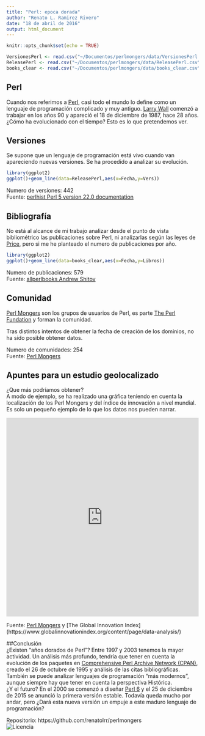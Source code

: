 ```yaml
---
title: "Perl: epoca dorada"
author: "Renato L. Ramirez Rivero"
date: "18 de abril de 2016"
output: html_document
---
```


```r
knitr::opts_chunk$set(echo = TRUE)
```
```r
VersionesPerl <- read.csv("~/Documentos/perlmongers/data/VersionesPerl.csv")
ReleasePerl <- read.csv("~/Documentos/perlmongers/data/ReleasePerl.csv")
books_clear <- read.csv("~/Documentos/perlmongers/data/books_clear.csv")
```

## Perl
  
Cuando nos referimos a [Perl](https://es.wikipedia.org/wiki/Perl), casi todo el mundo lo define como un lenguaje de programación complicado y muy antiguo. [Larry Wall](https://es.wikipedia.org/wiki/Larry_Wall) comenzó a trabajar en los años 90 y apareció el 18 de diciembre de 1987, hace 28 años.  
¿Cómo ha evolucionado con el tiempo? Esto es lo que pretendemos ver.
  
## Versiones 
  
Se supone que un lenguaje de programación está vivo cuando van apareciendo nuevas versiones. Se ha procedido a analizar su evolución.
  
```r
library(ggplot2)
ggplot()+geom_line(data=ReleasePerl,aes(x=Fecha,y=Vers))
```
  
Numero de versiones: 442  
Fuente: [perlhist Perl 5 version 22.0 documentation](http://perldoc.perl.org/perlhist.html) 
  
## Bibliografía
  
No está al alcance de mi trabajo analizar desde el punto de vista bibliométrico las publicaciones sobre Perl, ni analizarlas según las leyes de [Price](https://es.wikipedia.org/wiki/Derek_John_de_Solla_Price), pero si me he planteado el numero de publicaciones por año.  
  
  
```r
library(ggplot2)
ggplot()+geom_line(data=books_clear,aes(x=Fecha,y=Libros))
```
  
Numero de publicaciones: 579  
Fuente: [allperlbooks Andrew Shitov](https://github.com/ash/allperlbooks)

## Comunidad
  
[Perl Mongers](https://en.wikipedia.org/wiki/Perl_Mongers) son los grupos de usuarios de Perl, es parte [The Perl Fundation](http://www.perlfoundation.org/) y forman la comunidad.
  
Tras distintos intentos de obtener la fecha de creación de los dominios, no ha sido posible obtener datos.  

Numero de comunidades: 254   
Fuente: [Perl Mongers](http://www.pm.org/)
  
## Apuntes para un estudio geolocalizado 
  
¿Que más podríamos obtener?   
A modo de ejemplo, se ha realizado una gráfica teniendo en cuenta la localización de los Perl Mongers y del índice de innovación a nivel mundial. 
Es solo un pequeño ejemplo de lo que los datos nos pueden narrar.
  
<iframe width="100%" height="520" frameborder="0" src="https://renatolrr.cartodb.com/viz/16b9de62-0584-11e6-89b4-0e98b61680bf/embed_map" allowfullscreen webkitallowfullscreen mozallowfullscreen oallowfullscreen msallowfullscreen></iframe>  
  
Fuente: [Perl Mongers](http://www.pm.org/) y [The Global Innovation Index] (https://www.globalinnovationindex.org/content/page/data-analysis/)  
  
##Conclusión  
¿Existen "años dorados de Perl"? Entre 1997 y 2003 tenemos la mayor actividad.
Un análisis más profundo, tendría que tener en cuenta la evolución de los paquetes en [Comprehensive Perl Archive Network (CPAN)](http://www.cpan.org/), creado el 26 de octubre de 1995 y análisis de las citas bibliográficas.
También se puede analizar lenguajes de programación "más modernos", aunque siempre hay que tener en cuenta la perspectiva Histórica.  
¿Y el futuro? En el 2000 se comenzó a diseñar [Perl 6](https://es.wikipedia.org/wiki/Perl_6) y el 25 de diciembre de 2015 se anunció la primera versión estable. Todavía queda mucho por andar, pero ¿Dará esta nueva versión un empuje a este maduro lenguaje de programación?
  
  
Repositorio: https://github.com/renatolrr/perlmongers  
![Licencia](cc-by-sa_0.png "Licencia")


    

